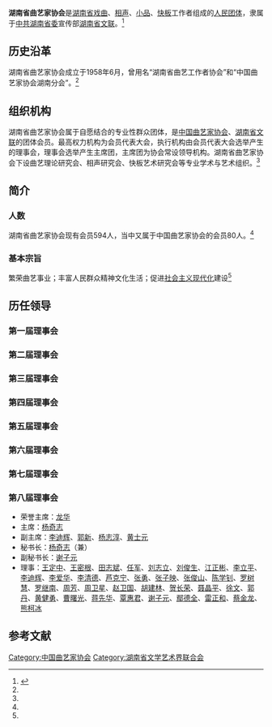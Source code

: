 {{Update|time=2020-12-18T01:22:30+00:00}}
'''湖南省曲艺家协会'''是[[湖南省|湖南省]][[戏曲|戏曲]]、[[相声|相声]]、[[小品|小品]]、[[快板书|快板]]工作者组成的[[人民团体|人民团体]]，隶属于[[中共湖南省委|中共湖南省委]]宣传部[[湖南省文联|湖南省文联]]。<ref name="web100 ">{{cite web|url=http://www.guodegang.cn/daqo/society/150.html|title=湖南省曲艺家协会|accessdate=2011-11-06|work=|publisher=非著名相声网|language=zh-hans|deadurl=yes|archiveurl=https://web.archive.org/web/20120130191003/http://www.guodegang.cn/daqo/society/150.html|archivedate=2012-01-30}}</ref>

== 历史沿革 ==
湖南省曲艺家协会成立于1958年6月，曾用名“湖南省曲艺工作者协会”和“中国曲艺家协会湖南分会”。<ref name="web100 " />

== 组织机构 ==
湖南省曲艺家协会属于自愿结合的专业性群众团体，是[[中国曲艺家协会|中国曲艺家协会]]、[[湖南省文联|湖南省文联]]的团体会员。最高权力机构为会员代表大会，执行机构由会员代表大会选举产生的理事会，理事会选举产生主席团，主席团为协会常设领导机构。湖南省曲艺家协会下设曲艺理论研究会、相声研究会、快板艺术研究会等专业学术与艺术组织。<ref name="web100 " />

== 简介 ==
=== 人数 ===
湖南省曲艺家协会现有会员594人，当中又属于中国曲艺家协会的会员80人。<ref name="web100 " />

=== 基本宗旨 ===
繁荣曲艺事业；丰富人民群众精神文化生活；促进[[社会主义|社会主义]][[现代化|现代化]]建设<ref name="web100 " />

== 历任领导 ==
=== 第一届理事会 ===

=== 第二届理事会 ===

=== 第三届理事会 ===

=== 第四届理事会 ===

=== 第五届理事会 ===

=== 第六届理事会 ===

=== 第七届理事会 ===

=== 第八届理事会 ===
* 荣誉主席：[[龙华|龙华]]
* 主席：[[杨奇志|杨奇志]]
* 副主席：[[李迪辉|李迪辉]]、[[郭新|郭新]]、[[杨志淳|杨志淳]]、[[黄士元|黄士元]]
* 秘书长：[[杨奇志|杨奇志]]（兼）
* 副秘书长：[[谢子元|谢子元]]
* 理事：[[王定中|王定中]]、[[王密根|王密根]]、[[田志斌|田志斌]]、[[任军|任军]]、[[刘志立|刘志立]]、[[刘俊生|刘俊生]]、[[江正彬|江正彬]]、[[李立平|李立平]]、[[李迪辉|李迪辉]]、[[李爱华|李爱华]]、[[李清德|李清德]]、[[芦克宁|芦克宁]]、[[张勇|张勇]]、[[张子映|张子映]]、[[张俊山|张俊山]]、[[陈学钊|陈学钊]]、[[罗树慧|罗树慧]]、[[罗继南|罗继南]]、[[周芳|周芳]]、[[周卫星|周卫星]]、[[赵卫国|赵卫国]]、[[胡建林|胡建林]]、[[贺长荣|贺长荣]]、[[聂晶平|聂晶平]]、[[徐文|徐文]]、[[郭丹|郭丹]]、[[黄健勇|黄健勇]]、[[曹曙光|曹曙光]]、[[蒋先华|蒋先华]]、[[覃惠君|覃惠君]]、[[谢子元|谢子元]]、[[鄢德全|鄢德全]]、[[雷正和|雷正和]]、[[蔡金龙|蔡金龙]]、[[熊柯冰|熊柯冰]]

== 参考文献 ==
{{reflist}}

[[Category:中国曲艺家协会|Category:中国曲艺家协会]]
[[Category:湖南省文学艺术界联合会|Category:湖南省文学艺术界联合会]]